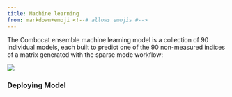 ```yaml
---
title: Machine learning
from: markdown+emoji <!--# allows emojis #-->
---
```


The Combocat ensemble machine learning model is a collection of 90 individual models, each built to predict one of the 90 non-measured indices of a matrix generated with the sparse mode workflow:

![](images/Figure3.svg)

### Deploying Model
